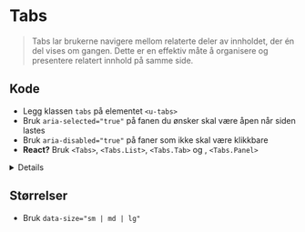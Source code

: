
<Meta of={stories} />

# Tabs
>Tabs lar brukerne navigere mellom relaterte deler av innholdet, der én del vises om gangen. Dette er en effektiv måte å organisere og presentere relatert innhold på samme side.

## Kode
- Legg klassen `tabs` på elementet `<u-tabs>`
- Bruk `aria-selected="true"` på fanen du ønsker skal være åpen når siden lastes
- Bruk `aria-disabled="true"` på faner som ikke skal være klikkbare
- **React?** Bruk `<Tabs>`, `<Tabs.List>`, `<Tabs.Tab>` og , `<Tabs.Panel>`

<Details>
<Details.Summary>Hva er `u-tabs`?</Details.Summary>

[u-tabs](https://u-elements.github.io/u-elements/elements/u-tabs) er en del av prosjektet [u-elements](https://u-elements.github.io/u-elements)
som sikrer universell utforming. Dette lastes automatisk når du bruker `@mattilsynet/design`.
Du kan også hente inn tilhørende HTMLElement interface ved behov:
```
import {
  UHTMLTabsElement,
  UHTMLTabElement,
  UHTMLTabListElement,
  UHTMLTabPanelElement
} from '@mattilsynet/design'
```
</Details>


<Canvas of={stories.Default} />

## Størrelser
- Bruk `data-size="sm | md | lg"`

<Canvas of={stories.Sizes} />

<CssVariables component="tabs" />